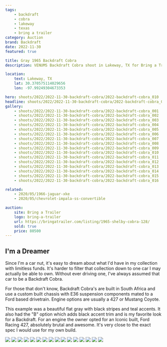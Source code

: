 ```yaml
---
tags:
    - backdraft
    - cobra
    - lakeway
    - texas
    - bring a trailer
category: Auction
brand: Backdraft
date: 2022-11-30
featured: true

title: Gray 1965 Backdraft Cobra
description: VENUMS Backdraft Cobra shoot in Lakeway, TX for Bring a Trailer

location:
    text: Lakeway, TX
    lat: 30.370575114029656
    lon: -97.99249304673353

hero: shoots/2022/2022-11-30-backdraft-cobra/2022-backdraft-cobra_010
headline: shoots/2022/2022-11-30-backdraft-cobra/2022-backdraft-cobra_010
gallery:
    - shoots/2022/2022-11-30-backdraft-cobra/2022-backdraft-cobra_001
    - shoots/2022/2022-11-30-backdraft-cobra/2022-backdraft-cobra_002
    - shoots/2022/2022-11-30-backdraft-cobra/2022-backdraft-cobra_003
    - shoots/2022/2022-11-30-backdraft-cobra/2022-backdraft-cobra_004
    - shoots/2022/2022-11-30-backdraft-cobra/2022-backdraft-cobra_005
    - shoots/2022/2022-11-30-backdraft-cobra/2022-backdraft-cobra_006
    - shoots/2022/2022-11-30-backdraft-cobra/2022-backdraft-cobra_007
    - shoots/2022/2022-11-30-backdraft-cobra/2022-backdraft-cobra_008
    - shoots/2022/2022-11-30-backdraft-cobra/2022-backdraft-cobra_009
    - shoots/2022/2022-11-30-backdraft-cobra/2022-backdraft-cobra_010
    - shoots/2022/2022-11-30-backdraft-cobra/2022-backdraft-cobra_011
    - shoots/2022/2022-11-30-backdraft-cobra/2022-backdraft-cobra_012
    - shoots/2022/2022-11-30-backdraft-cobra/2022-backdraft-cobra_013
    - shoots/2022/2022-11-30-backdraft-cobra/2022-backdraft-cobra_014
    - shoots/2022/2022-11-30-backdraft-cobra/2022-backdraft-cobra_015
    - shoots/2022/2022-11-30-backdraft-cobra/2022-backdraft-cobra_016

related:
    - 2020/05/1966-jaguar-xke
    - 2020/05/chevrolet-impala-ss-convertible

auction:
    site: Bring a Trailer
    logo: bring-a-trailer
    url: https://bringatrailer.com/listing/1965-shelby-cobra-128/
    sold: true
    price: 80500
---
```



## I'm a Dreamer

Since I'm a car nut, it's easy to dream about what I'd have in my collection with limitless funds. It's harder to filter that collection down to one car I may actually be able to own. Without ever driving one, I've always assumed that car to be a Backdraft Cobra.

For those that don't know, Backdraft Cobra's are built in South Africa and use a custom built chassis with E36 suspension components mated to a Ford based drivetrain. Engine options are usually a 427 or Mustang Coyote.

This example was a beautiful flat gray with black stripes and teal accents. It also had the "B" option which adds black accent trim and is my favorite look for a Backdraft. For an engine the owner opted for an Iconic built, Ford Racing 427, absolutely brutal and awesome. It's very close to the exact spec I would use for my own build.

<Gallery>
    <div class="grid grid-cols-12 gap-8">
        <Image src={frontmatter.gallery[1]} class="w-full h-full object-cover" figureClass="row-full" sizes="100vw" />
        <Image src={frontmatter.gallery[0]} class="w-full h-full object-cover" figureClass="row-third" sizes="100vw" />
        <Image src={frontmatter.gallery[2]} class="w-full h-full object-cover" figureClass="row-third" sizes="100vw" />
        <Image src={frontmatter.gallery[3]} class="w-full h-full object-cover" figureClass="row-third" sizes="100vw" />
        <Image src={frontmatter.gallery[4]} class="w-full h-full object-cover" figureClass="row-full" sizes="50vw" />
        <Image src={frontmatter.gallery[7]} class="w-full h-full object-cover" figureClass="row-third" sizes="50vw" />
        <Image src={frontmatter.gallery[6]} class="w-full h-full object-cover" figureClass="row-third" sizes="100vw" />
        <Image src={frontmatter.gallery[8]} class="w-full h-full object-cover" figureClass="row-third" sizes="50vw" />
        <Image src={frontmatter.gallery[10]} class="w-full h-full object-cover" figureClass="row-full" sizes="50vw" />
        <Image src={frontmatter.gallery[9]} class="w-full h-full object-cover" figureClass="row-third" sizes="50vw" />
        <Image src={frontmatter.gallery[5]} class="w-full h-full object-cover" figureClass="row-third" sizes="50vw" />
        <Image src={frontmatter.gallery[11]} class="w-full h-full object-cover" figureClass="row-third" sizes="50vw" />
        <Image src={frontmatter.gallery[15]} class="w-full h-full object-cover" figureClass="row-full" sizes="50vw" />
        <Image src={frontmatter.gallery[12]} class="w-full h-full object-cover" figureClass="row-third" sizes="50vw" />
        <Image src={frontmatter.gallery[13]} class="w-full h-full object-cover" figureClass="row-third" sizes="50vw" />
        <Image src={frontmatter.gallery[14]} class="w-full h-full object-cover" figureClass="row-third" sizes="50vw" />
    </div>
</Gallery>
